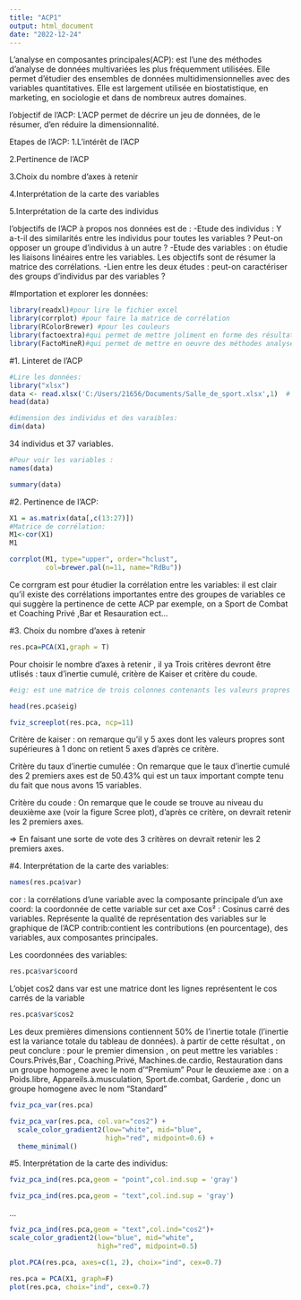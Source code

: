 ```yaml
---
title: "ACP1"
output: html_document
date: "2022-12-24"
---
```


L'analyse en composantes principales(ACP): est l'une des méthodes d'analyse de données multivariées les plus fréquemment utilisées. Elle permet d'étudier des ensembles de données multidimensionnelles avec des variables quantitatives. Elle est largement utilisée en biostatistique, en marketing, en sociologie et dans de nombreux autres domaines.

l'objectif de l'ACP:
L’ACP permet de décrire un jeu de données, de le résumer, d’en réduire la dimensionnalité.

Etapes de l'ACP:
1.L'intérêt de l'ACP

2.Pertinence de l'ACP

3.Choix du nombre d’axes à retenir

4.Interprétation de la carte des variables

5.Interprétation de la carte des individus

l'objectifs de l'ACP à propos nos données est de :
-Etude des individus : Y a-t-il des similarités entre les individus pour toutes les variables ? Peut-on opposer un groupe d’individus à un autre ?
-Etude des variables : on étudie les liaisons linéaires entre les variables. Les objectifs sont de résumer la matrice des corrélations.
-Lien entre les deux études : peut-on caractériser des groups d’individus par des variables ?

#Importation et explorer les données:

```r
library(readxl)#pour lire le fichier excel
library(corrplot) #pour faire la matrice de corrélation
library(RColorBrewer) #pour les couleurs
library(factoextra)#qui permet de mettre joliment en forme des résultats d'ACP
library(FactoMineR)#qui permet de mettre en oeuvre des méthodes analyses de données
```

#1. Linteret de l'ACP
```r
#Lire les données:
library("xlsx")
data <- read.xlsx('C:/Users/21656/Documents/Salle_de_sport.xlsx',1)  # read the data contains in Sheet1
head(data)
```

```r
#dimension des individus et des varaibles:
dim(data)
```
34 individus et 37 variables.



```r
#Pour voir les variables :
names(data)
```
```r
summary(data)

```
#2. Pertinence de l'ACP:


```r
X1 = as.matrix(data[,c(13:27)])
#Matrice de corrélation:
M1<-cor(X1)
M1

corrplot(M1, type="upper", order="hclust", 
         col=brewer.pal(n=11, name="RdBu"))

```
Ce corrgram est pour étudier la corrélation entre les variables:
il est clair qu’il existe des corrélations importantes entre des groupes de variables ce qui suggère la pertinence de cette ACP par exemple, on a Sport de Combat et Coaching Privé ,Bar et Resauration ect...


#3. Choix du nombre d’axes à retenir

```r
res.pca=PCA(X1,graph = T)
```

Pour choisir le nombre d'axes à retenir , il ya Trois critères devront être utlisés : taux d’inertie cumulé, critère de Kaiser et critère du coude.


```r
#eig: est une matrice de trois colonnes contenants les valeurs propres de l’ACP(eigenvalue), la proportion de variance de chaque composante(percentage of variance) et les variance cumulées par les composantes principales(cumulative percentage of variance.

head(res.pca$eig)
```


```r
fviz_screeplot(res.pca, ncp=11)
```

Critère de kaiser : on remarque qu’il y 5 axes dont les valeurs propres sont supérieures à 1 donc on retient 5 axes d’après ce critère.

Critère du taux d’inertie cumulée : On remarque que le taux d’inertie cumulé des 2 premiers axes est de 50.43% qui est un taux important compte tenu du fait que nous avons 15 variables.

Critère du coude : On remarque que le coude se trouve au niveau du deuxième axe (voir la figure Scree plot), d’après ce critère, on devrait retenir les 2 premiers axes.

=> En faisant une sorte de vote des 3 critères on devrait retenir les 2 premiers axes.


#4. Interprétation de la carte des variables:

```r
names(res.pca$var)
```
cor :  la corrélations d’une variable avec la composante principale d’un axe
coord: la coordonnée de cette variable sur cet axe
Cos² : Cosinus carré des variables. Représente la qualité de représentation des variables sur le graphique de l'ACP
contrib:contient les contributions (en pourcentage), des variables, aux composantes principales.

Les coordonnées des variables:
```r
res.pca$var$coord
```
L’objet cos2 dans var est une matrice dont les lignes représentent le cos carrés de la variable
```r
res.pca$var$cos2
```

Les deux premières dimensions contiennent 50% de l’inertie totale (l’inertie est la variance totale du tableau de données).
à partir de cette résultat , on peut conclure :
pour le premier dimension , on peut mettre les variables : Cours.Privés,Bar , Coaching.Privé, Machines.de.cardio, Restauration dans un groupe homogene avec le nom d'"Premium"
Pour le deuxieme axe : on a Poids.libre, Appareils.à.musculation, Sport.de.combat, Garderie , donc un groupe homogene avec le nom "Standard"


```r
fviz_pca_var(res.pca)
```
```r

fviz_pca_var(res.pca, col.var="cos2") +
  scale_color_gradient2(low="white", mid="blue", 
                        high="red", midpoint=0.6) + 
  theme_minimal()
```

#5. Interprétation de la carte des individus:
```r
fviz_pca_ind(res.pca,geom = "point",col.ind.sup = 'gray')
```
```r
fviz_pca_ind(res.pca,geom = "text",col.ind.sup = 'gray')
```

...

```r
fviz_pca_ind(res.pca,geom = "text",col.ind="cos2")+
scale_color_gradient2(low="blue", mid="white", 
                      high="red", midpoint=0.5)
```

```r
plot.PCA(res.pca, axes=c(1, 2), choix="ind", cex=0.7)
```

```r
res.pca = PCA(X1, graph=F)
plot(res.pca, choix="ind", cex=0.7)
```

















